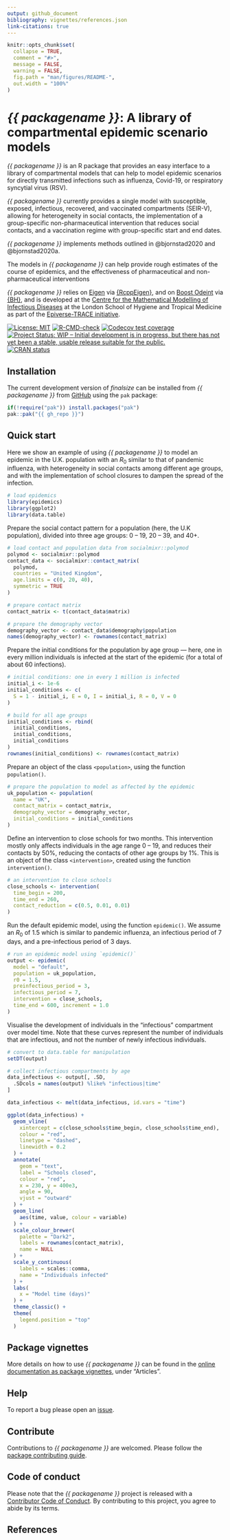 ```yaml
---
output: github_document
bibliography: vignettes/references.json
link-citations: true
---
```


```r
knitr::opts_chunk$set(
  collapse = TRUE,
  comment = "#>",
  message = FALSE,
  warning = FALSE,
  fig.path = "man/figures/README-",
  out.width = "100%"
)
```

# _{{ packagename }}_: A library of compartmental epidemic scenario models
<!-- <img src="man/figures/logo.png" align="right" width="130"/> -->

_{{ packagename }}_ is an R package that provides an easy interface to a library of compartmental models that can help to model epidemic scenarios for directly transmitted infections such as influenza, Covid-19, or respiratory syncytial virus (RSV).

_{{ packagename }}_ currently provides a single model with susceptible, exposed, infectious, recovered, and vaccinated compartments (SEIR-V), allowing for heterogeneity in social contacts, the implementation of a group-specific non-pharmaceutical intervention that reduces social contacts, and a vaccination regime with group-specific start and end dates.

_{{ packagename }}_ implements methods outlined in @bjornstad2020 and @bjornstad2020a.

The models in _{{ packagename }}_ can help provide rough estimates of the course of epidemics, and the effectiveness of pharmaceutical and non-pharmaceutical interventions

_{{ packagename }}_ relies on [Eigen](https://gitlab.com/libeigen/eigen) via [{RcppEigen}](https://cran.r-project.org/web/packages/RcppEigen/index.html), and on [Boost Odeint](https://www.boost.org/doc/libs/1_82_0/libs/numeric/odeint/doc/html/index.html) via [{BH}](https://cran.r-project.org/web/packages/BH/index.html), and is developed at the [Centre for the Mathematical Modelling of Infectious Diseases](https://www.lshtm.ac.uk/research/centres/centre-mathematical-modelling-infectious-diseases) at the London School of Hygiene and Tropical Medicine as part of the [Epiverse-TRACE initiative](https://data.org/initiatives/epiverse/).

<!-- badges: start -->
[![License: MIT](https://img.shields.io/badge/License-MIT-blue.svg)](https://opensource.org/licenses/MIT)
[![R-CMD-check](https://github.com/{{ gh_repo }}/actions/workflows/R-CMD-check.yaml/badge.svg)](https://github.com/{{ gh_repo }}/actions/workflows/R-CMD-check.yaml)
[![Codecov test coverage](https://codecov.io/gh/{{ gh_repo }}/branch/main/graph/badge.svg)](https://app.codecov.io/gh/{{ gh_repo }}?branch=main)
[![Project Status: WIP – Initial development is in progress, but there has not yet been a stable, usable release suitable for the public.](https://www.repostatus.org/badges/latest/wip.svg)](https://www.repostatus.org/#wip)
[![CRAN status](https://www.r-pkg.org/badges/version/{{ packagename }})](https://CRAN.R-project.org/package={{ packagename }})
<!-- badges: end -->

## Installation

The current development version of _finalsize_ can be installed from _{{ packagename }}_ from [GitHub](https://github.com/) using the `pak` package:

```r
if(!require("pak")) install.packages("pak")
pak::pak("{{ gh_repo }}")
```

## Quick start

Here we show an example of using _{{ packagename }}_ to model an epidemic in the U.K. population with an $R_0$ similar to that of pandemic influenza, with heterogeneity in social contacts among different age groups, and with the implementation of school closures to dampen the spread of the infection.

```r
# load epidemics
library(epidemics)
library(ggplot2)
library(data.table)
```

Prepare the social contact pattern for a population (here, the U.K population), divided into three age groups: 0 -- 19, 20 -- 39, and 40+.

```r
# load contact and population data from socialmixr::polymod
polymod <- socialmixr::polymod
contact_data <- socialmixr::contact_matrix(
  polymod,
  countries = "United Kingdom",
  age.limits = c(0, 20, 40),
  symmetric = TRUE
)

# prepare contact matrix
contact_matrix <- t(contact_data$matrix)

# prepare the demography vector
demography_vector <- contact_data$demography$population
names(demography_vector) <- rownames(contact_matrix)
```

Prepare the initial conditions for the population by age group --- here, one in every million individuals is infected at the start of the epidemic (for a total of about 60 infections).

```r
# initial conditions: one in every 1 million is infected
initial_i <- 1e-6
initial_conditions <- c(
  S = 1 - initial_i, E = 0, I = initial_i, R = 0, V = 0
)

# build for all age groups
initial_conditions <- rbind(
  initial_conditions,
  initial_conditions,
  initial_conditions
)
rownames(initial_conditions) <- rownames(contact_matrix)
```

Prepare an object of the class `<population>`, using the function `population()`.

```r
# prepare the population to model as affected by the epidemic
uk_population <- population(
  name = "UK",
  contact_matrix = contact_matrix,
  demography_vector = demography_vector,
  initial_conditions = initial_conditions
)
```

Define an intervention to close schools for two months. This intervention mostly only affects individuals in the age range 0 -- 19, and reduces their contacts by 50%, reducing the contacts of other age groups by 1%. This is an object of the class `<intervention>`, created using the function `intervention()`.

```r
# an intervention to close schools
close_schools <- intervention(
  time_begin = 200,
  time_end = 260,
  contact_reduction = c(0.5, 0.01, 0.01)
)
```

Run the default epidemic model, using the function `epidemic()`. We assume an $R_0$ of 1.5 which is similar to pandemic influenza, an infectious period of 7 days, and a pre-infectious period of 3 days.

```r
# run an epidemic model using `epidemic()`
output <- epidemic(
  model = "default",
  population = uk_population,
  r0 = 1.5,
  preinfectious_period = 3,
  infectious_period = 7,
  intervention = close_schools,
  time_end = 600, increment = 1.0
)
```

Visualise the development of individuals in the "infectious" compartment over model time. Note that these curves represent the number of individuals that are infectious, and not the number of newly infectious individuals.

```r
# convert to data.table for manipulation
setDT(output)

# collect infectious compartments by age
data_infectious <- output[, .SD,
  .SDcols = names(output) %like% "infectious|time"
]

data_infectious <- melt(data_infectious, id.vars = "time")
```

```r
ggplot(data_infectious) +
  geom_vline(
    xintercept = c(close_schools$time_begin, close_schools$time_end),
    colour = "red",
    linetype = "dashed",
    linewidth = 0.2
  ) +
  annotate(
    geom = "text",
    label = "Schools closed",
    colour = "red",
    x = 230, y = 400e3,
    angle = 90,
    vjust = "outward"
  ) +
  geom_line(
    aes(time, value, colour = variable)
  ) +
  scale_colour_brewer(
    palette = "Dark2",
    labels = rownames(contact_matrix),
    name = NULL
  ) +
  scale_y_continuous(
    labels = scales::comma,
    name = "Individuals infected"
  ) +
  labs(
    x = "Model time (days)"
  ) +
  theme_classic() +
  theme(
    legend.position = "top"
  )
```

## Package vignettes

More details on how to use _{{ packagename }}_ can be found in the [online documentation as package vignettes](https://epiverse-trace.github.io/{{ packagename }}/), under "Articles".

## Help

To report a bug please open an [issue](https://github.com/{{ gh_repo }}/issues/new/choose).

## Contribute

Contributions to _{{ packagename }}_ are welcomed. Please follow the [package contributing guide](https://github.com/{{ gh_repo }}/blob/main/.github/CONTRIBUTING.md).

## Code of conduct

Please note that the _{{ packagename }}_ project is released with a [Contributor Code of Conduct](https://github.com/epiverse-trace/.github/blob/main/CODE_OF_CONDUCT.md). By contributing to this project, you agree to abide by its terms.

## References
